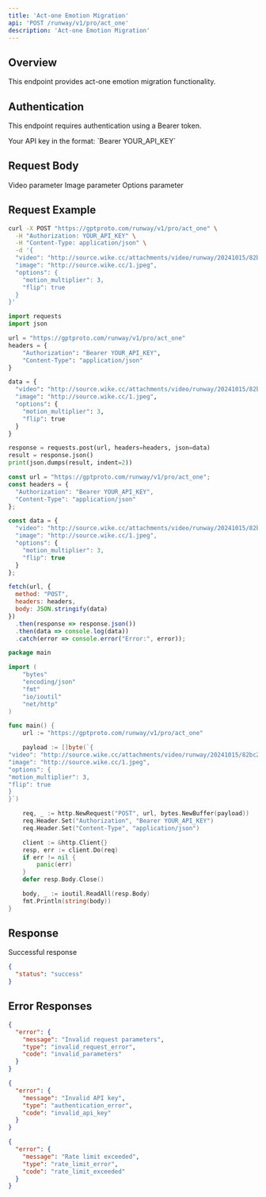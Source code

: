 ```yaml
---
title: 'Act-one Emotion Migration'
api: 'POST /runway/v1/pro/act_one'
description: 'Act-one Emotion Migration'
---
```


## Overview

This endpoint provides act-one emotion migration functionality.

## Authentication

This endpoint requires authentication using a Bearer token.

<ParamField header="Authorization" type="string" required>
  Your API key in the format: `Bearer YOUR_API_KEY`
</ParamField>

## Request Body

<ParamField body="video" type="string" >
  Video parameter
</ParamField>

<ParamField body="image" type="string" >
  Image parameter
</ParamField>

<ParamField body="options" type="object" >
  Options parameter
</ParamField>

## Request Example

<CodeGroup>

```bash cURL
curl -X POST "https://gptproto.com/runway/v1/pro/act_one" \
  -H "Authorization: YOUR_API_KEY" \
  -H "Content-Type: application/json" \
  -d '{
  "video": "http://source.wike.cc/attachments/video/runway/20241015/82bc23c83b5c32e75059c8328df5cffb.mp4",
  "image": "http://source.wike.cc/1.jpeg",
  "options": {
    "motion_multiplier": 3,
    "flip": true
  }
}'
```

```python Python
import requests
import json

url = "https://gptproto.com/runway/v1/pro/act_one"
headers = {
    "Authorization": "Bearer YOUR_API_KEY",
    "Content-Type": "application/json"
}

data = {
  "video": "http://source.wike.cc/attachments/video/runway/20241015/82bc23c83b5c32e75059c8328df5cffb.mp4",
  "image": "http://source.wike.cc/1.jpeg",
  "options": {
    "motion_multiplier": 3,
    "flip": true
  }
}

response = requests.post(url, headers=headers, json=data)
result = response.json()
print(json.dumps(result, indent=2))
```

```javascript JavaScript
const url = "https://gptproto.com/runway/v1/pro/act_one";
const headers = {
  "Authorization": "Bearer YOUR_API_KEY",
  "Content-Type": "application/json"
};

const data = {
  "video": "http://source.wike.cc/attachments/video/runway/20241015/82bc23c83b5c32e75059c8328df5cffb.mp4",
  "image": "http://source.wike.cc/1.jpeg",
  "options": {
    "motion_multiplier": 3,
    "flip": true
  }
};

fetch(url, {
  method: "POST",
  headers: headers,
  body: JSON.stringify(data)
})
  .then(response => response.json())
  .then(data => console.log(data))
  .catch(error => console.error("Error:", error));
```

```go Go
package main

import (
    "bytes"
    "encoding/json"
    "fmt"
    "io/ioutil"
    "net/http"
)

func main() {
    url := "https://gptproto.com/runway/v1/pro/act_one"

    payload := []byte(`{
"video": "http://source.wike.cc/attachments/video/runway/20241015/82bc23c83b5c32e75059c8328df5cffb.mp4",
"image": "http://source.wike.cc/1.jpeg",
"options": {
"motion_multiplier": 3,
"flip": true
}
}`)

    req, _ := http.NewRequest("POST", url, bytes.NewBuffer(payload))
    req.Header.Set("Authorization", "Bearer YOUR_API_KEY")
    req.Header.Set("Content-Type", "application/json")

    client := &http.Client{}
    resp, err := client.Do(req)
    if err != nil {
        panic(err)
    }
    defer resp.Body.Close()

    body, _ := ioutil.ReadAll(resp.Body)
    fmt.Println(string(body))
}
```

</CodeGroup>

## Response

<ResponseField name="Success" type="200">
  Successful response

```json
{
  "status": "success"
}
```
</ResponseField>

## Error Responses

<ResponseExample>

```json 400 - Bad Request
{
  "error": {
    "message": "Invalid request parameters",
    "type": "invalid_request_error",
    "code": "invalid_parameters"
  }
}
```

```json 401 - Unauthorized
{
  "error": {
    "message": "Invalid API key",
    "type": "authentication_error",
    "code": "invalid_api_key"
  }
}
```

```json 429 - Rate Limit Exceeded
{
  "error": {
    "message": "Rate limit exceeded",
    "type": "rate_limit_error",
    "code": "rate_limit_exceeded"
  }
}
```

</ResponseExample>


